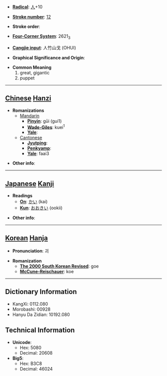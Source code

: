 * '''[[Wiktionary:Chinese radical index| Radical]]''': [[Wiktionary:Chinese radical index 人|人]]+10

* '''[[Wiktionary:Chinese total strokes index|Stroke number]]''': [[Wiktionary:Chinese total strokes index 12|12]]

* '''Stroke order''': 

* '''[[Wiktionary:Chinese four corner index|Four-Corner System]]''': 2621<sub>3</sub>

* '''[[Wiktionary:Chinese Cangjie index|Cangjie input]]''': 人竹山戈 (OHUI)

* '''Graphical Significance and Origin''': 

* '''Common Meaning'''
*#great, gigantic
*# puppet


----

== [[Chinese]] [[Hanzi]] ==

* '''Romanizations'''
** [[Mandarin]]
*** '''[[Pinyin]]''': gūi (gui1)
*** '''[[Wade-Giles]]''': kuei<sup>1</sup>
*** '''[[Yale]]''': 
**[[Cantonese]]
***'''[[Jyutping]]''':
***'''[[Penkyamp]]''': 
***'''[[Yale]]''': faai3

* '''Other info''': 

----

== [[Japanese]] [[Kanji]] ==

* '''Readings'''
** '''[[On]]''': [[かい]] (kai)
** '''[[Kun]]''': [[おおきい]] (ookii)

* '''Other info''':  

----

== [[Korean]] [[Hanja]] ==

* '''Pronunciation''': 괴

* '''Romanization'''
** '''[[The 2000 South Korean Revised Romanization|The 2000 South Korean Revised]]''': goe
** '''[[McCune-Reischauer]]''': koe

----

== Dictionary Information ==

* KangXi: 0112.080
* Morobashi: 00928
* Hanyu Da Zidian: 10192.080

== Technical Information ==

* '''Unicode''':
** Hex: 5080
** Decimal: 20608
* '''Big5''':
** Hex: B3C8
** Decimal: 46024